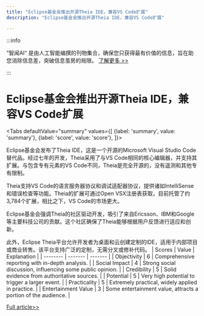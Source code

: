 ```yaml
---
title: "Eclipse基金会推出开源Theia IDE，兼容VS Code扩展"
description: "Eclipse基金会推出开源Theia IDE，兼容VS Code扩展"

---
```



:::info

“智闻AI“ 是由人工智能编撰的刊物集合，确保您只获得最有价值的信息，旨在助您消除信息差，突破信息茧房的局限。  [了解更多 >>](/)

:::

# Eclipse基金会推出开源Theia IDE，兼容VS Code扩展


<Tabs
	defaultValue="summary"
	values={[
	{label: 'summary', value: 'summary'},
	{label: 'score', value: 'score'},
]}>
<TabItem value="summary">


Eclipse基金会发布了Theia IDE，这是一个开源的Microsoft Visual Studio Code替代品。经过七年的开发，Theia采用了与VS Code相同的核心编辑器，并支持其扩展。与包含专有元素的VS Code不同，Theia是完全开源的，没有遥测和其他专有限制。

Theia支持VS Code的语言服务器协议和调试适配器协议，提供诸如IntelliSense和错误检查等功能。Theia的扩展可通过Open VSX注册表获取，目前托管了约3,784个扩展，相比之下，VS Code的市场更大。

Eclipse基金会强调Theia的社区驱动开发，吸引了来自Ericsson、IBM和Google等主要科技公司的贡献。这个社区确保了Theia能够根据用户反馈进行适应和创新。

此外，Eclipse Theia平台允许开发者为桌面和云创建定制的IDE，适用于内部项目或商业转售。该平台支持广泛的定制，无需分叉或修补代码。
</TabItem>
<TabItem value="score">
	| Scores     | Value   | Explanation |
	| -------- | ------- | ------- |
	| Objectivity  | 6    | Comprehensive reporting with in-depth analysis.    |
	| Social Impact | 4     | Strong social discussion, influencing some public opinion.    |
	| Credibility    | 5    | Solid evidence from authoritative sources.    |
	| Potential    | 5    | Very high potential to trigger a larger event.    |
	| Practicality    | 5    | Extremely practical, widely applied in practice.    |
	| Entertainment Value    | 3    | Some entertainment value, attracts a portion of the audience.    |
</TabItem>
</Tabs>

[Full article>>](https://developers.slashdot.org/story/24/07/06/0422230/eclipse-foundation-releases-open-source-theia-ide---compatible-with-vs-code-extensions?utm_source=rss1.0mainlinkanon&utm_medium=feed)
